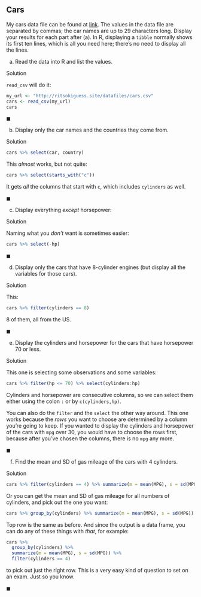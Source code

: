 ##  Cars


 My cars data file can be found at
[link](http://ritsokiguess.site/datafiles/cars.csv). 
The values in
the data file are separated by commas; the car names are up to 29
characters long.  Display your results for each part after (a). In R,
displaying a `tibble` normally shows its first ten lines, which
is all you need here; there's no need to display all the lines.


(a) Read the data into R and list the values.


Solution


`read_csv` will do it:
```r
my_url <- "http://ritsokiguess.site/datafiles/cars.csv"
cars <- read_csv(my_url)
cars
```

 
$\blacksquare$      


(b) Display only the car names and the countries they come from.


Solution



```r
cars %>% select(car, country)
```

 

This *almost* works, but not quite:

```r
cars %>% select(starts_with("c"))
```

 

It gets *all* the columns that start with `c`, which
includes `cylinders` as well.
      
$\blacksquare$

(c) Display everything *except* horsepower:


Solution


Naming what you *don't* want is sometimes easier:
```r
cars %>% select(-hp)
```

 
      
$\blacksquare$

(d) Display only the cars that have 8-cylinder engines (but
display all the variables for those cars).


Solution


This:
```r
cars %>% filter(cylinders == 8)
```

 
8 of them, all from the US.
      
$\blacksquare$

(e) Display the cylinders and horsepower for the cars that have
horsepower 70 or less.


Solution


This one is selecting some observations and some variables:
```r
cars %>% filter(hp <= 70) %>% select(cylinders:hp)
```

 

Cylinders and horsepower are consecutive columns, so we can select
them either using the colon `:` or by
`c(cylinders,hp)`. 

You can also do the `filter` and the
`select` the other way around.
This one works because the *rows* you want to
choose are determined by a column you're going to keep. If you wanted
to display the cylinders and horsepower of the cars with `mpg`
over 30, you would have to choose the rows first, because after you've
chosen the columns, there is no `mpg` any more.
      
$\blacksquare$

(f) Find the mean and SD of gas mileage of the cars with 4 cylinders.


Solution



```r
cars %>% filter(cylinders == 4) %>% summarize(m = mean(MPG), s = sd(MPG))
```

 

Or you can get the mean and SD of gas mileage for all numbers of
cylinders, and pick out the one you want:

```r
cars %>% group_by(cylinders) %>% summarize(m = mean(MPG), s = sd(MPG))
```

 

Top row is the same as before. And since the output is a data frame,
you can do any of these things with *that*, for example:

```r
cars %>%
  group_by(cylinders) %>%
  summarize(m = mean(MPG), s = sd(MPG)) %>%
  filter(cylinders == 4)
```

 

to pick out just the right row.
This is a very easy kind of question to set on an exam. Just so you know.
      
$\blacksquare$



